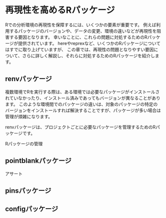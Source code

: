 # 再現性を高めるRパッケージ

Rでの分析環境の再現性を保障するには、いくつかの要素が重要です。
例えば利用するパッケージのバージョンや、データの変更、環境の違いなどが再現性を阻害する要因となります。
幸いなことに、これらの問題に対処するためのRパッケージが提供されています。
hereやreprexなど、いくつかのRパッケージについてはすでに取り上げていますが、
この章では、再現性の問題となりやすい要因について、さらに詳しく解説し、それらに対処するためのRパッケージを紹介します。

## renvパッケージ

複数環境でRを実行する際は、ある環境では必要なパッケージがインストールされていなかったり、インストール済みであってもバージョンが異なることがあります。
このような環境間でのパッケージの違いは、対象のパッケージの特定のバージョンをインストールすれば解決することですが、パッケージが多い場合は管理が煩雑になります。

renvパッケージは、プロジェクトごとに必要なパッケージを管理するためのRパッケージです。

Rパッケージの管理

## pointblankパッケージ

アサート

## pinsパッケージ

## configパッケージ
